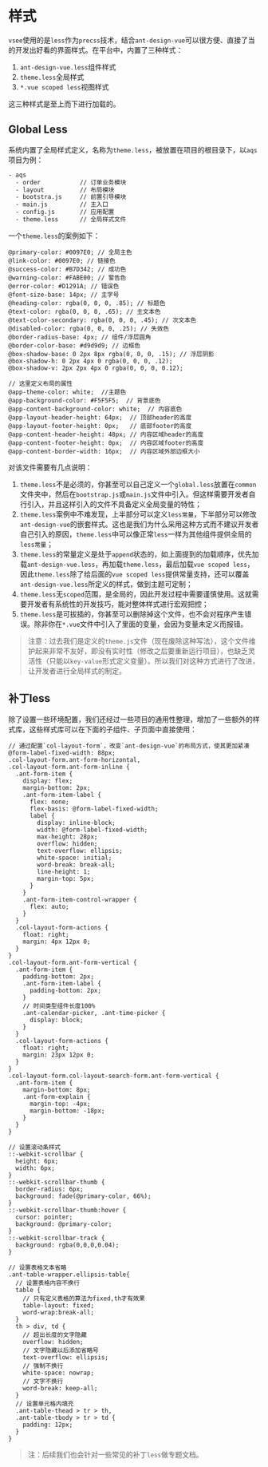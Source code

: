
<Meta title="框架|核心（Core）/样式（style）" />

# 样式

`vsee`使用的是`less`作为`precss`技术，结合`ant-design-vue`可以很方便、直接了当的开发出好看的界面样式。在平台中，内置了三种样式：

1. `ant-design-vue.less`组件样式
2. `theme.less`全局样式
3. `*.vue scoped less`视图样式

这三种样式是至上而下进行加载的。

## Global Less

系统内置了全局样式定义，名称为`theme.less`，被放置在项目的根目录下，以`aqs`项目为例：

```sh
- aqs
  - order           // 订单业务模块
  - layout          // 布局模块
  - bootstra.js     // 前置引导模块
  - main.js         // 主入口
  - config.js       // 应用配置
  - theme.less      // 全局样式文件
```

一个`theme.less`的案例如下：

```less
@primary-color: #0097E0; // 全局主色
@link-color: #0097E0; // 链接色
@success-color: #B7D342; // 成功色
@warning-color: #FABE00; // 警告色
@error-color: #D1291A; // 错误色
@font-size-base: 14px; // 主字号
@heading-color: rgba(0, 0, 0, .85); // 标题色
@text-color: rgba(0, 0, 0, .65); // 主文本色
@text-color-secondary: rgba(0, 0, 0, .45); // 次文本色
@disabled-color: rgba(0, 0, 0, .25); // 失效色
@border-radius-base: 4px; // 组件/浮层圆角
@border-color-base: #d9d9d9; // 边框色
@box-shadow-base: 0 2px 8px rgba(0, 0, 0, .15); // 浮层阴影
@box-shadow-h: 0 2px 4px 0 rgba(0, 0, 0, .12);
@box-shadow-v: 2px 2px 4px 0 rgba(0, 0, 0, 0.12);

// 这里定义布局的属性
@app-theme-color: white;  //主题色
@app-background-color: #F5F5F5;  // 背景底色
@app-content-background-color: white;  // 内容底色
@app-layout-header-height: 64px;  // 顶部header的高度
@app-layout-footer-height: 0px;   // 底部footer的高度
@app-content-header-height: 48px; // 内容区域header的高度
@app-content-footer-height: 0px;  // 内容区域footer的高度
@app-content-border-width: 16px;  // 内容区域外部边框大小
```

对该文件需要有几点说明：

1. `theme.less`不是必须的，你甚至可以自己定义一个`global.less`放置在`common`文件夹中，然后在`bootstrap.js`或`main.js`文件中引入。但这样需要开发者自行引入，并且这样引入的文件不具备定义全局变量的特性；
2. `theme.less`案例中不难发现，上半部分可以定义`less常量`，下半部分可以修改`ant-design-vue`的嵌套样式。这也是我们为什么采用这种方式而不建议开发者自己引入的原因，`theme.less`中可以像正常`less`一样为其他组件提供全局的`less常量`；
3. `theme.less`的常量定义是处于`append`状态的，如上面提到的加载顺序，优先加载`ant-design-vue.less`，再加载`theme.less`，最后加载`vue scoped less`，因此`theme.less`除了给后面的`vue scoped less`提供常量支持，还可以覆盖`ant-design-vue.less`所定义的样式，做到主题可定制；
4. `theme.less`无`scoped`范围，是全局的，因此开发过程中需要谨慎使用。这就需要开发者有系统性的开发技巧，能对整体样式进行宏观把控；
5. `theme.less`是可拔插的，你甚至可以删除掉这个文件，也不会对程序产生错误。除非你在`*.vue`文件中引入了里面的变量，会因为变量未定义而报错。

> 注意：过去我们是定义的`theme.js`文件（现在废除这种写法），这个文件维护起来非常不友好，即没有实时性（修改之后要重新运行项目），也缺乏灵活性（只能以`key-value`形式定义变量）。所以我们对这种方式进行了改进，让开发者进行全局样式的制定。

## 补丁less

除了设置一些环境配置，我们还经过一些项目的通用性整理，增加了一些额外的样式库，这些样式库可以在下面的子组件、子页面中直接使用：

```less
// 通过配置`col-layout-form`，改变`ant-design-vue`的布局方式，使其更加紧凑
@form-label-fixed-width: 88px;
.col-layout-form.ant-form-horizontal, 
.col-layout-form.ant-form-inline {
  .ant-form-item {
    display: flex;
    margin-bottom: 2px;
    .ant-form-item-label {
      flex: none;
      flex-basis: @form-label-fixed-width;
      label {
        display: inline-block;
        width: @form-label-fixed-width;
        max-height: 28px;
        overflow: hidden;
        text-overflow: ellipsis;
        white-space: initial;
        word-break: break-all;
        line-height: 1;
        margin-top: 5px;
      }
    }
    .ant-form-item-control-wrapper {
      flex: auto;
    }
  }
  .col-layout-form-actions {
    float: right;
    margin: 4px 12px 0;
  }
} 
.col-layout-form.ant-form-vertical {
  .ant-form-item {
    padding-bottom: 2px;
    .ant-form-item-label {
      padding-bottom: 2px;
    }
    // 时间类型组件长度100%
    .ant-calendar-picker, .ant-time-picker {
      display: block;
    }
  }
  .col-layout-form-actions {
    float: right;
    margin: 23px 12px 0;
  }
}
.col-layout-form.col-layout-search-form.ant-form-vertical {
  .ant-form-item {
    margin-bottom: 8px;
    .ant-form-explain {
      margin-top: -4px;
      margin-bottom: -18px;
    }
  }
}

// 设置滚动条样式
::-webkit-scrollbar {
  height: 6px;
  width: 6px;
}
::-webkit-scrollbar-thumb {
  border-radius: 6px;
  background: fade(@primary-color, 66%);
}
::-webkit-scrollbar-thumb:hover {
  cursor: pointer;
  background: @primary-color;
}
::-webkit-scrollbar-track {
  background: rgba(0,0,0,0.04);
}

// 设置表格文本省略
.ant-table-wrapper.ellipsis-table{
  // 设置表格内容不换行
  table {
    // 只有定义表格的算法为fixed,th才有效果
    table-layout: fixed;
    word-wrap:break-all;
  }
  th > div, td {
    // 超出长度的文字隐藏
    overflow: hidden;
    // 文字隐藏以后添加省略号
    text-overflow: ellipsis;
    // 强制不换行
    white-space: nowrap;
    // 文字不换行
    word-break: keep-all;
  }
  // 设置单元格内填充
  .ant-table-thead > tr > th,
  .ant-table-tbody > tr > td {
    padding: 12px;
  }
}
```

> 注：后续我们也会针对一些常见的补丁`less`做专题文档。